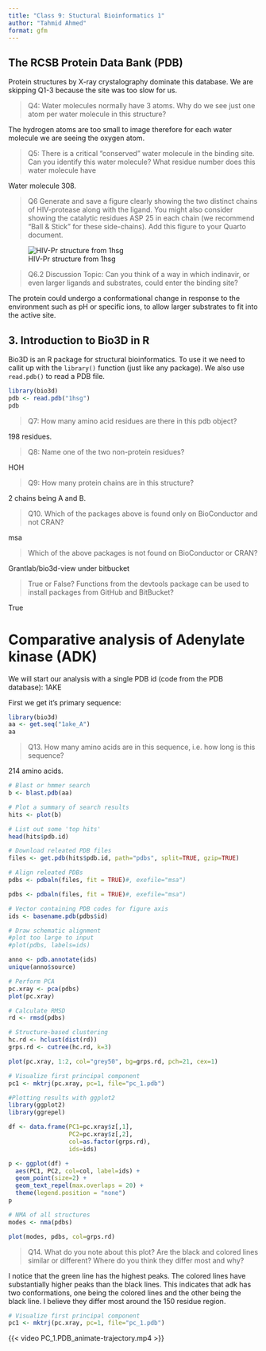 ```yaml
---
title: "Class 9: Stuctural Bioinformatics 1"
author: "Tahmid Ahmed"
format: gfm
---
```


## The RCSB Protein Data Bank (PDB)

Protein structures by X-ray crystalography dominate this database. We are skipping Q1-3 because the site was too slow for us.

>Q4: Water molecules normally have 3 atoms. Why do we see just one atom per water molecule in this structure?

The hydrogen atoms are too small to image therefore for each water molecule we are seeing the oxygen atom.

>Q5: There is a critical “conserved” water molecule in the binding site. Can you identify this water molecule? What residue number does this water molecule have

Water molecule 308. 

>Q6 Generate and save a figure clearly showing the two distinct chains of HIV-protease along with the ligand. You might also consider showing the catalytic residues ASP 25 in each chain (we recommend “Ball & Stick” for these side-chains). Add this figure to your Quarto document.

![HIV-Pr structure from 1hsg](1HSG.png)

>Q6.2 Discussion Topic: Can you think of a way in which indinavir, or even larger ligands and substrates, could enter the binding site?

The protein could undergo a conformational change in response to the environment such as pH or specific ions, to allow larger substrates to fit into the active site. 

## 3. Introduction to Bio3D in R

Bio3D is an R package for structural bioinformatics. To use it we need to callit up with the `library()` function (just like any package).
We also use `read.pdb()` to read a PDB file.

```r
library(bio3d)
pdb <- read.pdb("1hsg")
pdb
```

>Q7: How many amino acid residues are there in this pdb object?

198 residues.

>Q8: Name one of the two non-protein residues?

HOH

>Q9: How many protein chains are in this structure?

2 chains being A and B.

>Q10. Which of the packages above is found only on BioConductor and not CRAN?

msa

>Which of the above packages is not found on BioConductor or CRAN?

Grantlab/bio3d-view under bitbucket

>True or False? Functions from the devtools package can be used to install packages from GitHub and BitBucket?

True

# Comparative analysis of Adenylate kinase (ADK)

We will start our analysis with a single PDB id (code from the PDB database): 1AKE

First we get it's primary sequence:

```r
library(bio3d)
aa <- get.seq("1ake_A")
aa
```

>Q13. How many amino acids are in this sequence, i.e. how long is this sequence?

214 amino acids.

```r
# Blast or hmmer search 
b <- blast.pdb(aa)
```

```r
# Plot a summary of search results
hits <- plot(b)
```

```r
# List out some 'top hits'
head(hits$pdb.id)
```

```r
# Download releated PDB files
files <- get.pdb(hits$pdb.id, path="pdbs", split=TRUE, gzip=TRUE)
```

```r
# Align releated PDBs
pdbs <- pdbaln(files, fit = TRUE)#, exefile="msa")
```

```r
pdbs <- pdbaln(files, fit = TRUE)#, exefile="msa")
```
```r
# Vector containing PDB codes for figure axis
ids <- basename.pdb(pdbs$id)

# Draw schematic alignment
#plot too large to input
#plot(pdbs, labels=ids)
```


```r
anno <- pdb.annotate(ids)
unique(anno$source)
```

```r
# Perform PCA
pc.xray <- pca(pdbs)
plot(pc.xray)
```

```r
# Calculate RMSD
rd <- rmsd(pdbs)

# Structure-based clustering
hc.rd <- hclust(dist(rd))
grps.rd <- cutree(hc.rd, k=3)

plot(pc.xray, 1:2, col="grey50", bg=grps.rd, pch=21, cex=1)
```

```r
# Visualize first principal component
pc1 <- mktrj(pc.xray, pc=1, file="pc_1.pdb")
```

```r
#Plotting results with ggplot2
library(ggplot2)
library(ggrepel)

df <- data.frame(PC1=pc.xray$z[,1], 
                 PC2=pc.xray$z[,2], 
                 col=as.factor(grps.rd),
                 ids=ids)

p <- ggplot(df) + 
  aes(PC1, PC2, col=col, label=ids) +
  geom_point(size=2) +
  geom_text_repel(max.overlaps = 20) +
  theme(legend.position = "none")
p
```

```r
# NMA of all structures
modes <- nma(pdbs)
```

```r
plot(modes, pdbs, col=grps.rd)
```

>Q14. What do you note about this plot? Are the black and colored lines similar or different? Where do you think they differ most and why?

I notice that the green line has the highest peaks. The colored lines have substantially higher peaks than the black lines. This indicates that adk has two conformations, one being the colored lines and the other being the black line. I believe they differ most around the 150 residue region. 

```r
# Visualize first principal component
pc1 <- mktrj(pc.xray, pc=1, file="pc_1.pdb")
```

{{< video PC_1.PDB_animate-trajectory.mp4 >}}